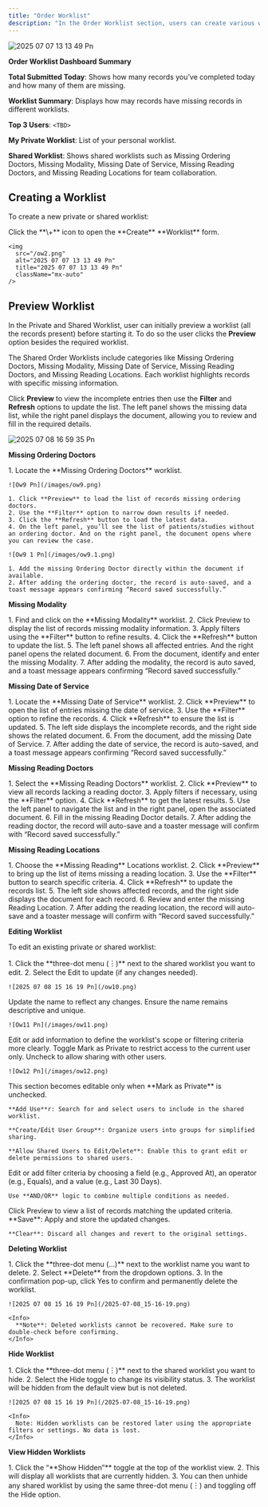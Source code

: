 ```yaml
---
title: "Order Worklist"
description: "In the Order Worklist section, users can create various worklists to track missing order details such as ordering doctors, modalities, date of service (DOS), and more. The Order Worklist Dashboard offers a centralized view of these activities, enabling users to monitor daily performance, access relevant worklists, and view reports based on order status. This helps prioritize tasks and ensures efficient workflow management by addressing incomplete order information."
---
```


![2025 07 07 13 13 49 Pn](/ow1.png)

**Order Worklist Dashboard Summary**

**Total Submitted Today**: Shows how many records you’ve completed today and how many of them are missing.

**Worklist Summary**: Displays how may records have missing records in different worklists.

**Top 3 Users**: `<TBD>`

**My Private Worklist**: List of your personal worklist.

**Shared Worklist**: Shows shared worklists such as Missing Ordering Doctors, Missing Modality, Missing Date of Service, Missing Reading Doctors, and Missing Reading Locations for team collaboration.

## Creating a Worklist

To create a new private or shared worklist:

<Steps>
  <Step title="Open Create Worklist Form">
    Click the **\+** icon to open the **Create** **Worklist** form.

    <img
      src="/ow2.png"
      alt="2025 07 07 13 13 49 Pn"
      title="2025 07 07 13 13 49 Pn"
      className="mx-auto"
    />
  </Step>
</Steps>

## Preview Worklist

In the Private and Shared Worklist, user can initially preview a worklist (all the records present) before starting it. To do so the user clicks the **Preview** option besides the required worklist.

The Shared Order Worklists include categories like Missing Ordering Doctors, Missing Modality, Missing Date of Service, Missing Reading Doctors, and Missing Reading Locations. Each worklist highlights records with specific missing information.

Click **Preview** to view the incomplete entries then use the **Filter** and **Refresh** options to update the list. The left panel shows the missing data list, while the right panel displays the document, allowing you to review and fill in the required details.

![2025 07 08 16 59 35 Pn](/ow8.png)

**Missing Ordering Doctors**

<Steps>
  <Step title="Steps" icon="chevron-down" titleSize="p">
    1. Locate the **Missing Ordering Doctors** worklist.

    ![Ow9 Pn](/images/ow9.png)

    1. Click **Preview** to load the list of records missing ordering doctors.
    2. Use the **Filter** option to narrow down results if needed.
    3. Click the **Refresh** button to load the latest data.
    4. On the left panel, you’ll see the list of patients/studies without an ordering doctor. And on the right panel, the document opens where you can review the case.

    ![Ow9 1 Pn](/images/ow9.1.png)

    1. Add the missing Ordering Doctor directly within the document if available.
    2. After adding the ordering doctor, the record is auto-saved, and a toast message appears confirming “Record saved successfully.”
  </Step>
</Steps>

**Missing Modality**

<Steps>
  <Step title="Steps" icon="chevron-down">
    1. Find and click on the **Missing Modality** worklist.
    2. Click Preview to display the list of records missing modality information.
    3. Apply filters using the **Filter** button to refine results.
    4. Click the **Refresh** button to update the list.
    5. The left panel shows all affected entries. And the right panel opens the related document.
    6. From the document, identify and enter the missing Modality.
    7. After adding the modality, the record is auto saved, and a toast message appears confirming “Record saved successfully.”
  </Step>
</Steps>

**Missing Date of Service**

<Steps>
  <Step title="Steps" icon="chevron-down">
    1. Locate the **Missing Date of Service** worklist.
    2. Click **Preview** to open the list of entries missing the date of service.
    3. Use the **Filter** option to refine the records.
    4. Click **Refresh** to ensure the list is updated.
    5. The left side displays the incomplete records, and the right side shows the related document.
    6. From the document, add the missing Date of Service.
    7. After adding the date of service, the record is auto-saved, and a toast message appears confirming “Record saved successfully.”
  </Step>
</Steps>

**Missing Reading Doctors**

<Steps>
  <Step title="Steps" icon="chevron-down">
    1. Select the **Missing Reading Doctors** worklist.
    2. Click **Preview** to view all records lacking a reading doctor.
    3. Apply filters if necessary, using the **Filter** option.
    4. Click **Refresh** to get the latest results.
    5. Use the left panel to navigate the list and in the right panel, open the associated document.
    6. Fill in the missing Reading Doctor details.
    7. After adding the reading doctor, the record will auto-save and a toaster message will confirm with “Record saved successfully.”
  </Step>
</Steps>

**Missing Reading Locations**

<Steps>
  <Step title="Steps" icon="chevron-down">
    1. Choose the **Missing Reading** Locations worklist.
    2. Click **Preview** to bring up the list of items missing a reading location.
    3. Use the **Filter** button to search specific criteria.
    4. Click **Refresh** to update the records list.
    5. The left side shows affected records, and the right side displays the document for each record.
    6. Review and enter the missing Reading Location.
    7. After adding the reading location, the record will auto-save and a toaster message will confirm with “Record saved successfully.”
  </Step>
</Steps>

**Editing Worklist**

To edit an existing private or shared worklist:

<Steps>
  <Step title="Open the Worklist for Editing">
    1. Click the **three-dot menu (︙)** next to the shared worklist you want to edit.
    2. Select the Edit to update (if any changes needed).

    ![2025 07 08 15 16 19 Pn](/ow10.png)
  </Step>
  <Step title="Modify Worklist Name">
    Update the name to reflect any changes. Ensure the name remains descriptive and unique.

    ![Ow11 Pn](/images/ow11.png)
  </Step>
  <Step title="Update Description (Optional)">
    Edit or add information to define the worklist's scope or filtering criteria more clearly.
  </Step>
  <Step title="Change Privacy Settings">
    Toggle Mark as Private to restrict access to the current user only. Uncheck to allow sharing with other users.

    ![Ow12 Pn](/images/ow12.png)
  </Step>
  <Step title="User Group (For Shared Worklists Only)">
    This section becomes editable only when **Mark as Private** is unchecked.

    **Add Use**r: Search for and select users to include in the shared worklist.

    **Create/Edit User Group**: Organize users into groups for simplified sharing.

    **Allow Shared Users to Edit/Delete**: Enable this to grant edit or delete permissions to shared users.
  </Step>
  <Step title="Adjust Filter Conditions">
    Edit or add filter criteria by choosing a field (e.g., Approved At), an operator (e.g., Equals), and a value (e.g., Last 30 Days).

    Use **AND/OR** logic to combine multiple conditions as needed.
  </Step>
  <Step title="Preview Updated Records">
    Click Preview to view a list of records matching the updated criteria.
  </Step>
  <Step title="Save or Reset Changes">
    **Save**: Apply and store the updated changes.

    **Clear**: Discard all changes and revert to the original settings.
  </Step>
</Steps>

**Deleting Worklist**

<Steps>
  <Step title="Steps" icon="chevron-down">
    1. Click the **three-dot menu (…)** next to the worklist name you want to delete.
    2. Select **Delete** from the dropdown options.
    3. In the confirmation pop-up, click Yes to confirm and permanently delete the worklist.

    ![2025 07 08 15 16 19 Pn](/2025-07-08_15-16-19.png)

    <Info>
      **Note**: Deleted worklists cannot be recovered. Make sure to double-check before confirming.
    </Info>
  </Step>
</Steps>

**Hide Worklist**

<Steps>
  <Step title="Steps to Hide" icon="chevron-down">
    1. Click the **three-dot menu (︙)** next to the shared worklist you want to hide.
    2. Select the Hide toggle to change its visibility status.
    3. The worklist will be hidden from the default view but is not deleted.

    ![2025 07 08 15 16 19 Pn](/2025-07-08_15-16-19.png)

    <Info>
      Note: Hidden worklists can be restored later using the appropriate filters or settings. No data is lost.
    </Info>
  </Step>
</Steps>

**View Hidden Worklists**

<Steps>
  <Step title="Steps" icon="chevron-down">
    1. Click the “**Show Hidden”** toggle at the top of the worklist view.
    2. This will display all worklists that are currently hidden.
    3. You can then unhide any shared worklist by using the same three-dot menu (︙) and toggling off the Hide option.
  </Step>
</Steps>